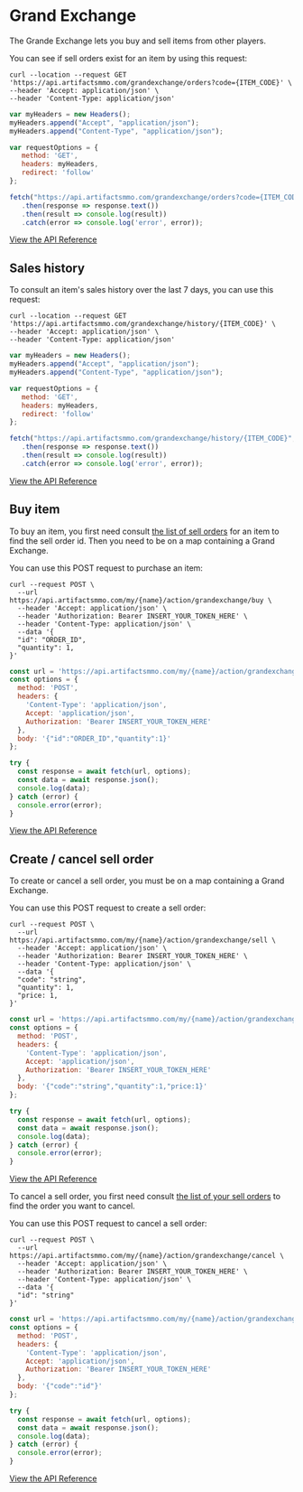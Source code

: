 
# Grand Exchange

The Grande Exchange lets you buy and sell items from other players.

You can see if sell orders exist for an item by using this request:

```http filename="cURL" copy
curl --location --request GET 'https://api.artifactsmmo.com/grandexchange/orders?code={ITEM_CODE}' \
--header 'Accept: application/json' \
--header 'Content-Type: application/json'
```
```js filename="Javascript" copy
var myHeaders = new Headers();
myHeaders.append("Accept", "application/json");
myHeaders.append("Content-Type", "application/json");

var requestOptions = {
   method: 'GET',
   headers: myHeaders,
   redirect: 'follow'
}; 

fetch("https://api.artifactsmmo.com/grandexchange/orders?code={ITEM_CODE}", requestOptions)
   .then(response => response.text())
   .then(result => console.log(result))
   .catch(error => console.log('error', error));
```
 
[View the API Reference](https://api.artifactsmmo.com/docs/#/operations/get_ge_sell_orders_grandexchange_orders_get)

## Sales history

To consult an item's sales history over the last 7 days, you can use this request:

```http filename="cURL" copy
curl --location --request GET 'https://api.artifactsmmo.com/grandexchange/history/{ITEM_CODE}' \
--header 'Accept: application/json' \
--header 'Content-Type: application/json'
```
```js filename="Javascript" copy
var myHeaders = new Headers();
myHeaders.append("Accept", "application/json");
myHeaders.append("Content-Type", "application/json");

var requestOptions = {
   method: 'GET',
   headers: myHeaders,
   redirect: 'follow'
}; 

fetch("https://api.artifactsmmo.com/grandexchange/history/{ITEM_CODE}", requestOptions)
   .then(response => response.text())
   .then(result => console.log(result))
   .catch(error => console.log('error', error));
```

[View the API Reference](https://api.artifactsmmo.com/docs/#/operations/get_ge_sell_orders_grandexchange_orders_get)


## Buy item

To buy an item, you first need consult [the list of sell orders](https://api.artifactsmmo.com/docs/#/operations/get_ge_sell_orders_grandexchange_orders_get) for an item to find the sell order id.
Then you need to be on a map containing a Grand Exchange.

You can use this POST request to purchase an item:

```http filename="cURL" copy
curl --request POST \
  --url https://api.artifactsmmo.com/my/{name}/action/grandexchange/buy \
  --header 'Accept: application/json' \
  --header 'Authorization: Bearer INSERT_YOUR_TOKEN_HERE' \
  --header 'Content-Type: application/json' \
  --data '{
  "id": "ORDER_ID",
  "quantity": 1,
}'
```
```js filename="Javascript" copy
const url = 'https://api.artifactsmmo.com/my/{name}/action/grandexchange/buy';
const options = {
  method: 'POST',
  headers: {
    'Content-Type': 'application/json',
    Accept: 'application/json',
    Authorization: 'Bearer INSERT_YOUR_TOKEN_HERE'
  },
  body: '{"id":"ORDER_ID","quantity":1}'
};

try {
  const response = await fetch(url, options);
  const data = await response.json();
  console.log(data);
} catch (error) {
  console.error(error);
}
```
[View the API Reference](https://api.artifactsmmo.com/docs/#/operations/action_ge_buy_item_my__name__action_grandexchange_buy_post)

 

## Create / cancel sell order

To create or cancel a sell order, you must be on a map containing a Grand Exchange.

You can use this POST request to create a sell order:

```http filename="cURL" copy
curl --request POST \
  --url https://api.artifactsmmo.com/my/{name}/action/grandexchange/sell \
  --header 'Accept: application/json' \
  --header 'Authorization: Bearer INSERT_YOUR_TOKEN_HERE' \
  --header 'Content-Type: application/json' \
  --data '{
  "code": "string",
  "quantity": 1,
  "price: 1,
}'
```
```js filename="Javascript" copy
const url = 'https://api.artifactsmmo.com/my/{name}/action/grandexchange/sell';
const options = {
  method: 'POST',
  headers: {
    'Content-Type': 'application/json',
    Accept: 'application/json',
    Authorization: 'Bearer INSERT_YOUR_TOKEN_HERE'
  },
  body: '{"code":"string","quantity":1,"price:1}'
};

try {
  const response = await fetch(url, options);
  const data = await response.json();
  console.log(data);
} catch (error) {
  console.error(error);
}
```

[View the API Reference](https://api.artifactsmmo.com/docs/#/operations/action_ge_create_sell_order_my__name__action_grandexchange_sell_post)


To cancel a sell order, you first need consult [the list of your sell orders](https://api.artifactsmmo.com/docs/#/operations/get_ge_sell_orders_my_grandexchange_orders_get) to find the order you want to cancel.

You can use this POST request to cancel a sell order:

```http filename="cURL" copy
curl --request POST \
  --url https://api.artifactsmmo.com/my/{name}/action/grandexchange/cancel \
  --header 'Accept: application/json' \
  --header 'Authorization: Bearer INSERT_YOUR_TOKEN_HERE' \
  --header 'Content-Type: application/json' \
  --data '{
  "id": "string"
}'
```
```js filename="Javascript" copy
const url = 'https://api.artifactsmmo.com/my/{name}/action/grandexchange/cancel';
const options = {
  method: 'POST',
  headers: {
    'Content-Type': 'application/json',
    Accept: 'application/json',
    Authorization: 'Bearer INSERT_YOUR_TOKEN_HERE'
  },
  body: '{"code":"id"}'
};

try {
  const response = await fetch(url, options);
  const data = await response.json();
  console.log(data);
} catch (error) {
  console.error(error);
}
```

[View the API Reference](https://api.artifactsmmo.com/docs/#/operations/action_ge_cancel_sell_order_my__name__action_grandexchange_cancel_post)